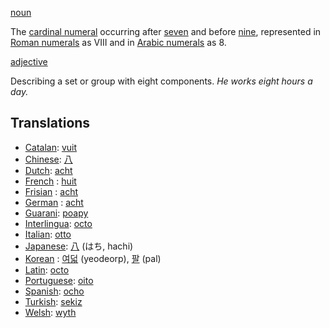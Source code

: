 [[noun]]

The [[cardinal numeral]] occurring after [[seven]] and before [[nine]], represented in [[Roman numerals]] as VIII and in [[Arabic numerals]] as 8.

[[adjective]]

Describing a set or group with eight components. ''He works eight hours a day.''

==Translations==
*[[Catalan]]: [[vuit]]
*[[Chinese]]: [[八]]
*[[Dutch]]: [[acht]]
*[[French]] : [[huit]]
*[[Frisian]] : [[acht]]
*[[German]] : [[acht]]
*[[Guarani]]: [[poapy]]
*[[Interlingua]]: [[octo]]
*[[Italian]]: [[otto]]
*[[Japanese]]: [[八]] (はち, hachi)
*[[Korean]] : [[여덟]] (yeodeorp), [[팔]] (pal)
*[[Latin]]: [[octo]]
*[[Portuguese]]: [[oito]]
*[[Spanish]]: [[ocho]]
*[[Turkish]]: [[sekiz]]
*[[Welsh]]: [[wyth]]